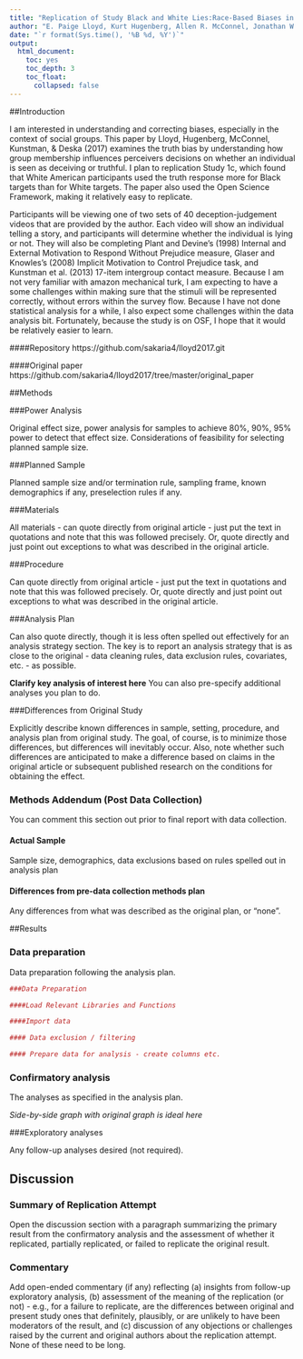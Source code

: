 ```yaml
---
title: "Replication of Study Black and White Lies:Race-Based Biases in Deception Judgements (2017, Psychological Science)"
author: "E. Paige Lloyd, Kurt Hugenberg, Allen R. McConnel, Jonathan W. Kunstman, & Jason C. Deska"
date: "`r format(Sys.time(), '%B %d, %Y')`"
output:
  html_document:
    toc: yes
    toc_depth: 3
    toc_float:
      collapsed: false
---
```


<!-- Replication reports should all use this template to standardize reporting across projects.  These reports will be public supplementary materials that accompany the summary report(s) of the aggregate results. -->

##Introduction

I am interested in understanding and correcting biases, especially in the context of social groups. This paper by Lloyd, Hugenberg, McConnel, Kunstman, & Deska (2017) examines the truth bias by understanding how group membership influences perceivers decisions on whether an individual is seen as deceiving or truthful. I plan to replication Study 1c, which found that White American participants used the truth response more for Black targets than for White targets. The paper also used the Open Science Framework, making it relatively easy to replicate. 

Participants will be viewing one of two sets of 40 deception-judgement videos that are provided by the author. Each video will show an individual telling a story, and participants will determine whether the individual is lying or not. They will also be completing Plant and Devine's (1998) Internal and External Motivation to Respond Without Prejudice measure, Glaser and Knowles's (2008) Implicit Motivation to Control Prejudice task, and Kunstman et al. (2013) 17-item intergroup contact measure. Because I am not very familiar with amazon mechanical turk, I am expecting to have a some challenges within making sure that the stimuli will be represented correctly, without errors within the survey flow. Because I have not done statistical analysis for a while, I also expect some challenges within the data analysis bit. Fortunately, because the study is on OSF, I hope that it would be relatively easier to learn. 

####Repository
https://github.com/sakaria4/lloyd2017.git

####Original paper
https://github.com/sakaria4/lloyd2017/tree/master/original_paper




##Methods

###Power Analysis

Original effect size, power analysis for samples to achieve 80%, 90%, 95% power to detect that effect size.  Considerations of feasibility for selecting planned sample size.

###Planned Sample

Planned sample size and/or termination rule, sampling frame, known demographics if any, preselection rules if any.

###Materials

All materials - can quote directly from original article - just put the text in quotations and note that this was followed precisely.  Or, quote directly and just point out exceptions to what was described in the original article.

###Procedure	

Can quote directly from original article - just put the text in quotations and note that this was followed precisely.  Or, quote directly and just point out exceptions to what was described in the original article.

###Analysis Plan

Can also quote directly, though it is less often spelled out effectively for an analysis strategy section.  The key is to report an analysis strategy that is as close to the original - data cleaning rules, data exclusion rules, covariates, etc. - as possible.  

**Clarify key analysis of interest here**  You can also pre-specify additional analyses you plan to do.

###Differences from Original Study

Explicitly describe known differences in sample, setting, procedure, and analysis plan from original study.  The goal, of course, is to minimize those differences, but differences will inevitably occur.  Also, note whether such differences are anticipated to make a difference based on claims in the original article or subsequent published research on the conditions for obtaining the effect.

### Methods Addendum (Post Data Collection)

You can comment this section out prior to final report with data collection.

#### Actual Sample
  Sample size, demographics, data exclusions based on rules spelled out in analysis plan

#### Differences from pre-data collection methods plan
  Any differences from what was described as the original plan, or “none”.


##Results


### Data preparation

Data preparation following the analysis plan.
	
```r
###Data Preparation

####Load Relevant Libraries and Functions

####Import data

#### Data exclusion / filtering

#### Prepare data for analysis - create columns etc.
```

### Confirmatory analysis

The analyses as specified in the analysis plan.  

*Side-by-side graph with original graph is ideal here*

###Exploratory analyses

Any follow-up analyses desired (not required).  

## Discussion

### Summary of Replication Attempt

Open the discussion section with a paragraph summarizing the primary result from the confirmatory analysis and the assessment of whether it replicated, partially replicated, or failed to replicate the original result.  

### Commentary

Add open-ended commentary (if any) reflecting (a) insights from follow-up exploratory analysis, (b) assessment of the meaning of the replication (or not) - e.g., for a failure to replicate, are the differences between original and present study ones that definitely, plausibly, or are unlikely to have been moderators of the result, and (c) discussion of any objections or challenges raised by the current and original authors about the replication attempt.  None of these need to be long.
